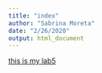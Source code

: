 ```yaml
---
title: "index"
author: "Sabrina Moreta"
date: "2/26/2020"
output: html_document
---
```


[this is my lab5](lab5_sabrinamoreta.html)
